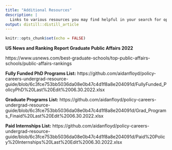 ```yaml
---
title: "Additional Resources"
description: |
  Links to various resources you may find helpful in your search for opportunities.
output: distill::distill_article
---
```


```r
knitr::opts_chunk$set(echo = FALSE)
```

**US News and Ranking Report Graduate Public Affairs 2022** 

https://www.usnews.com/best-graduate-schools/top-public-affairs-schools/public-affairs-rankings

**Fully Funded PhD Programs List:** https://github.com/aidanfloyd/policy-careers-undergrad-resource-guide/blob/6c3fce753bb5036da08e0b47c4d1f8a8e204091d/FullyFunded_PolicyPhD%20Last%20Edit%2006.30.2022.xlsx

**Graduate Programs List:** https://github.com/aidanfloyd/policy-careers-undergrad-resource-guide/blob/6c3fce753bb5036da08e0b47c4d1f8a8e204091d/Grad_Programs_Finaid%20Last%20Edit%2006.30.2022.xlsx

**Paid Internships List:** https://github.com/aidanfloyd/policy-careers-undergrad-resource-guide/blob/6c3fce753bb5036da08e0b47c4d1f8a8e204091d/Paid%20Policy%20Internships%20Last%20Edit%2006.30.2022.xlsx

